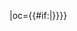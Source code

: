 {{fb team|t=云南丽江|tan=云南丽江足球俱乐部|tc=CHN|abb={{#if:{{{abb|}}}|丽江}}|oc={{#if:{{{oc|}}}|{{{oc}}}}}}}<!--
--><noinclude>[[Category:中国足球甲级联赛模板|{{PAGENAME}}]]</noinclude>